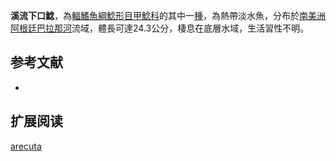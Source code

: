 {{Speciesbox
| name = 溪流下口鯰
| image = 
| image_width = 250px
| image_caption = 
| status = NE
| status_system = IUCN3.1
| genus = Hypostomus
| species = arecuta 
| authority = [[Cardoso,_Almirón,_Casciotta,_Aichino,_Lizarralde_&_Montoya-Burgos|Cardoso, Almirón, Casciotta, Aichino, Lizarralde & Montoya-Burgos]], 2012
| synonyms = 
}}

'''溪流下口鯰'''，為[[輻鰭魚綱|輻鰭魚綱]][[鯰形目|鯰形目]][[甲鯰科|甲鯰科]]的其中一[[種|種]]，為熱帶淡水魚，分布於[[南美洲|南美洲]][[阿根廷|阿根廷]][[巴拉那河|巴拉那河]]流域，體長可達24.3公分，棲息在底層水域，生活習性不明。

==参考文献==
*{{FishBase_species|genus=Hypostomus|species=arecuta|year=2014|month=12}}

== 扩展阅读 ==
{{refbegin}}
{{wikispecies-inline|Hypostomus arecuta|溪流下口鯰}}
{{refend}}
{{Taxonbar|from=Q16325605}}

[[Category:下口鯰屬|arecuta]]